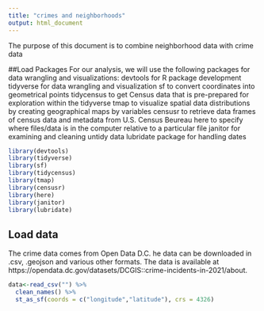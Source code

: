---
title: "crimes and neighborhoods"
output: html_document
---
The purpose of this document is to combine neighborhood data with crime data

##Load Packages
For our analysis, we will use the following packages for data wrangling and visualizations:
devtools for R package development
tidyverse for data wrangling and visualization
sf to convert coordinates into geometrical points
tidycensus to get Census data that is pre-prepared for exploration within the tidyverse
tmap to visualize spatial data distributions by creating geographical maps by variables
censusr to retrieve data frames of census data and metadata from U.S. Census Beureau
here to specify where files/data is in the computer relative to a particular file
janitor for examining and cleaning untidy data
lubridate package for handling dates

```{r}
library(devtools)
library(tidyverse)
library(sf)
library(tidycensus)
library(tmap)
library(censusr)
library(here)
library(janitor)
library(lubridate)
```

## Load data
The crime data comes from Open Data D.C. he data can be downloaded in .csv, .geojson and various other formats. The data is available at https://opendata.dc.gov/datasets/DCGIS::crime-incidents-in-2021/about.
```{r}
data<-read_csv("") %>%
  clean_names() %>%
  st_as_sf(coords = c("longitude","latitude"), crs = 4326)
```


